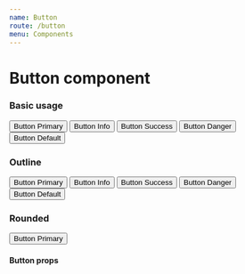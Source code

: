 ```yaml
---
name: Button
route: /button
menu: Components
---
```



# Button component

### Basic usage

<Playground>
  <Button type="primary">Button Primary</Button>
  <Button type="info">Button Info</Button>
  <Button type="success">Button Success</Button>
  <Button type="danger">Button Danger</Button>
  <Button>Button Default</Button>
</Playground>

### Outline

<Playground>
  <Button type="primary" outline={true}>Button Primary</Button>
  <Button type="info" outline={true}>Button Info</Button>
  <Button type="success" outline={true}>Button Success</Button>
  <Button type="danger" outline={true}>Button Danger</Button>
  <Button outline={true}>Button Default</Button>
</Playground>

### Rounded

<Playground>
  <Button type="primary" rounded={true}>Button Primary</Button>
</Playground>

#### Button props
<Props of={Button}/>